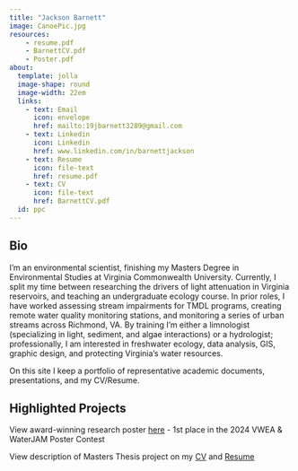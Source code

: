 ```yaml
---
title: "Jackson Barnett"
image: CanoePic.jpg
resources: 
    - resume.pdf
    - BarnettCV.pdf
    - Poster.pdf
about:
  template: jolla
  image-shape: round
  image-width: 22em
  links: 
    - text: Email
      icon: envelope
      href: mailto:19jbarnett3289@gmail.com
    - text: Linkedin
      icon: Linkedin
      href: www.linkedin.com/in/barnettjackson
    - text: Resume
      icon: file-text
      href: resume.pdf
    - text: CV
      icon: file-text
      href: BarnettCV.pdf
  id: ppc
---
```


:::{#ppc}


## Bio

I’m an environmental scientist, finishing my Masters Degree in Environmental Studies at Virginia Commonwealth University. Currently, I split my time between researching the drivers of light attenuation in Virginia reservoirs, and teaching an undergraduate ecology course. In prior roles, I have worked assessing stream impairments for TMDL programs, creating remote water quality monitoring stations, and monitoring a series of urban streams across Richmond, VA. By training I’m either a limnologist (specializing in light, sediment, and algae interactions) or a hydrologist; professionally, I am interested in freshwater ecology, data analysis, GIS, graphic design, and protecting Virginia's water resources.

On this site I keep a portfolio of representative academic documents, presentations, and my CV/Resume.

## Highlighted Projects

View award-winning research poster <a href="Poster.pdf" target="_blank">here</a>
 - 1st place in the 2024 VWEA & WaterJAM Poster Contest
 
 View description of Masters Thesis project on my <a href="BarnettCV.pdf" target="_blank">CV</a> and <a href="Resume.pdf" target="_blank">Resume</a>



:::